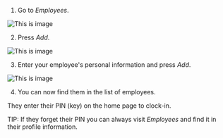 1. Go to *Employees*.

![This is image](/images/guides/test.PNG "How to")

2. Press *Add*.

![This is image](/images/guides/test2.PNG "How to")

3. Enter your employee's personal information and press *Add*.

![This is image](/images/guides/test3.PNG "How to")

4. You can now find them in the list of employees.

They enter their PIN (key) on the home page to clock-in. 

TIP: If they forget their PIN you can always visit *Employees* and find it in their profile information.